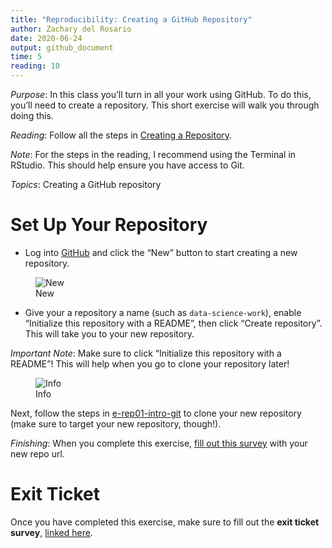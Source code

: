 ```yaml
---
title: "Reproducibility: Creating a GitHub Repository"
author: Zachary del Rosario
date: 2020-06-24
output: github_document
time: 5
reading: 10
---
```


*Purpose*: In this class you'll turn in all your work using GitHub. To do this, you'll need to create a repository. This short exercise will walk you through doing this.

*Reading*: Follow all the steps in [Creating a Repository](https://swcarpentry.github.io/git-novice/03-create/index.html).

*Note*: For the steps in the reading, I recommend using the Terminal in RStudio. This should help ensure you have access to Git.

*Topics*: Creating a GitHub repository

# Set Up Your Repository
<!-- -------------------------------------------------- -->

- Log into [GitHub](https://github.com/) and click the "New" button to start creating a new repository.

![New](./images/rep02-new.png)

- Give your a repository a name (such as `data-science-work`), enable "Initialize this repository with a README", then click "Create repository". This will take you to your new repository.

*Important Note*: Make sure to click "Initialize this repository with a README"! This will help when you go to clone your repository later!

![Info](./images/rep02-info-readme.png)

Next, follow the steps in [e-rep01-intro-git](https://github.com/zdelrosario/data-science-curriculum/blob/master/exercises/e-rep01-intro-git.md) to clone your new repository (make sure to target your new repository, though!).

*Finishing*: When you complete this exercise, [fill out this survey](https://forms.gle/Cvr8tUt3hRoLFb4C7) with your new repo url.

# Exit Ticket
<!-- -------------------------------------------------- -->

Once you have completed this exercise, make sure to fill out the **exit ticket survey**, [linked here](https://docs.google.com/forms/d/e/1FAIpQLSeuq2LFIwWcm05e8-JU84A3irdEL7JkXhMq5Xtoalib36LFHw/viewform?usp=pp_url&entry.693978880=e-rep02-create.Rmd).
